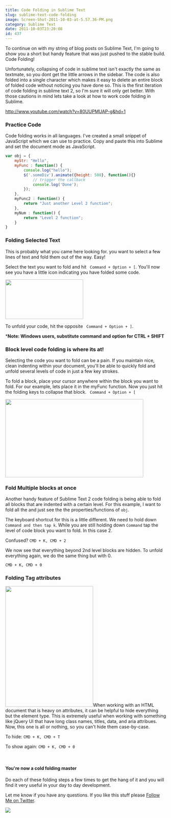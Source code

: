 ```yaml
---
title: Code Folding in Sublime Text
slug: sublime-text-code-folding
image: Screen-Shot-2011-10-03-at-5.57.36-PM.png
category: Sublime Text
date: 2011-10-03T23:20:08
id: 437
---
```


To continue on with my string of blog posts on Sublime Text, I'm going to show you a short but handy feature that was just pushed to the stable build. Code Folding!

Unfortunately, collapsing of code in sublime text isn't exactly the same as textmate, so you dont get the little arrows in the sidebar. The code is also folded into a single character which makes it easy to delete an entire block of folded code without noticing you have done so. This is the first iteration of code folding in sublime text 2, so I'm sure it will only get better. With those cautions in mind lets take a look at how to work code folding in Sublime.


http://www.youtube.com/watch?v=80UUPMUAP-g&hd=1

<h3>Practice Code</h3>

Code folding works in all languages. I've created a small snippet of JavaScript which we can use to practice. Copy and paste this into Sublime and set the document mode as JavaScript.


```js
var obj = {
    myStr: "Hello",
    myFunc : function() {
        console.log("hello");
        $('.someDiv').animate({height: 500}, function(){}
            // trigger the callback
            console.log('Done');
        });
    },
    myFunc2 : function() {
        return "Just another Level 2 function";
    },
    myNum : function() {
        return "Level 2 function";
    }
}
```

<h3>Folding Selected Text</h3>

This is probably what you came here looking for. you want to select a few lines of text and fold them out of the way. Easy!

Select the text you want to fold and hit ` Command + Option + [`. You'll now see you have a little icon indicating you have folded some code.

<img class="alignleft size-full wp-image-423" title="Screen Shot 2011-10-03 at 5.32.13 PM" src="Screen-Shot-2011-10-03-at-5.32.13-PM.png" alt="" width="244" height="124" />

To unfold your code, hit the opposite ` Command + Option + ]`.

***Note:  Windows users, substitute command and option for CTRL + SHIFT**

<h3>Block level code folding is where its at!</h3>

Selecting the code you want to fold can be a pain. If you maintain nice, clean indenting within your document, you'll be able to quickly fold and unfold several levels of code in just a few key strokes.

To fold a block, place your cursor anywhere within the block you want to fold. For our example, lets place it in the myFunc function. Now you just hit the folding keys to collapse that block.
` Command + Option + [`

<img class="aligncenter size-full wp-image-424" title="Sublime Text Block Code Folding" src="Screen-Shot-2011-10-03-at-5.37.27-PM.png" alt="" width="432" height="245" />

<h3>Fold Multiple blocks at once</h3>

Another handy feature of Sublime Text 2 code folding is being able to fold all blocks that are indented with a certain level. For this example, I want to fold all the and just see the the properties/functions of `obj`.

The keyboard shortcut for this is a little different. We need to hold down `Command and then tap k`.
While you are still holding down `Command` tap the level of code block you want to fold. In this case 2.

Confused? `CMD + K, CMD + 2`

We now see that everything beyond 2nd level blocks are hidden. To unfold everything again, we do the same thing but with 0.

`CMD + K, CMD + 0`

<h3>Folding Tag attributes</h3>

<img class="alignright size-full wp-image-427" title="Sublime Text Attribute Folding" src="Screen-Shot-2011-10-03-at-5.50.54-PM.png" alt="" width="275" height="378" />When working with an HTML document that is heavy on attributes, it can be helpful to hide everything but the element type. This is extremely useful when working with something like jQuery UI that have long class names, titles, data, and aria attribues. Now, this one is all or nothing, so you can't hide them case-by-case.

To hide:
`CMD + K, CMD + T`

To show again:
`CMD + K, CMD + 0`

<br/>

<h4>You're now a cold folding master</h4>

Do each of these folding steps a few times to get the hang of it and you will find it very useful in your day to day development.

Let me know if you have any questions. If you like this stuff please <a href="http://twitter.com/wesbos">Follow Me on Twitter</a>.

<a href="https://sublimetextbook.com/?utm_source=codefolding&utm_medium=banner&utm_campaign=product"><img src="facebook-share2.png" /></a>